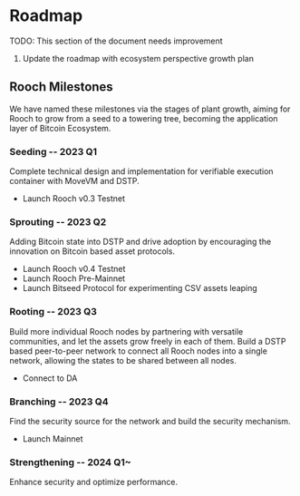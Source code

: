 # Roadmap



<Callout>
TODO: This section of the document needs improvement

1. Update the roadmap with ecosystem perspective growth plan
</Callout>

## Rooch Milestones

We have named these milestones via the stages of plant growth, aiming for Rooch to grow from a seed to a towering tree, becoming the application layer of Bitcoin Ecosystem.

### Seeding -- 2023 Q1

Complete technical design and implementation for verifiable execution container with MoveVM and DSTP.
* Launch Rooch v0.3 Testnet

### Sprouting -- 2023 Q2

Adding Bitcoin state into DSTP and drive adoption by encouraging the innovation on Bitcoin based asset protocols.
* Launch Rooch v0.4 Testnet
* Launch Rooch Pre-Mainnet
* Launch Bitseed Protocol for experimenting CSV assets leaping

### Rooting -- 2023 Q3

Build more individual Rooch nodes by partnering with versatile communities, and let the assets grow freely in each of them. Build a DSTP based peer-to-peer network to connect all Rooch nodes into a single network, allowing the states to be shared between all nodes.

* Connect to DA

### Branching -- 2023 Q4

Find the security source for the network and build the security mechanism.
* Launch Mainnet

### Strengthening -- 2024 Q1~

Enhance security and optimize performance. 
